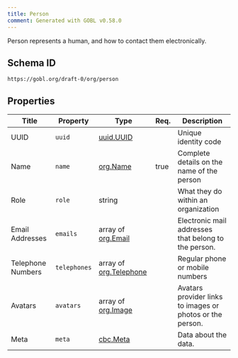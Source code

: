 ```yaml
---
title: Person
comment: Generated with GOBL v0.58.0
---
```


Person represents a human, and how to contact them electronically.

## Schema ID

`https://gobl.org/draft-0/org/person`

## Properties

| Title             | Property     | Type                                             | Req. | Description                                               |
|-------------------|--------------|--------------------------------------------------|------|-----------------------------------------------------------|
| UUID              | `uuid`       | [uuid.UUID](/draft-0/uuid/uuid)                  |      | Unique identity code                                      |
| Name              | `name`       | [org.Name](/draft-0/org/name)                    | true | Complete details on the name of the person                |
| Role              | `role`       | string                                           |      | What they do within an organization                       |
| Email Addresses   | `emails`     | array of [org.Email](/draft-0/org/email)         |      | Electronic mail addresses that belong to the person.      |
| Telephone Numbers | `telephones` | array of [org.Telephone](/draft-0/org/telephone) |      | Regular phone or mobile numbers                           |
| Avatars           | `avatars`    | array of [org.Image](/draft-0/org/image)         |      | Avatars provider links to images or photos or the person. |
| Meta              | `meta`       | [cbc.Meta](/draft-0/cbc/meta)                    |      | Data about the data.                                      |

